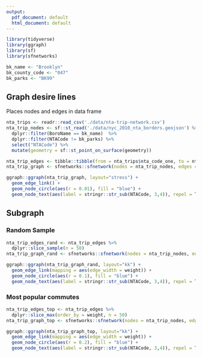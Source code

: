 ```yaml
---
output:
  pdf_document: default
  html_document: default
---
```

```r
library(tidyverse)
library(ggraph)
library(sf)
library(sfnetworks)
```

```r
bk_name <- "Brooklyn"
bk_county_code <- "047"
bk_parks <- "BK99"
```

## Graph desire lines
Places nodes and edges in data frame
```r
nta_trips <- readr::read_csv('./data/nta-trip-network.csv')
nta_trip_nodes <- sf::st_read('./data/nyc_2010_nta_borders.geojson') %>%
  dplyr::filter(BoroName == bk_name)  %>%
  dplyr::filter(NTACode != bk_parks) %>%
  select("NTACode") %>%
  mutate(geometry = sf::st_point_on_surface(geometry))

nta_trip_edges <- tibble::tibble(from = nta_trips$nta_code_one, to = nta_trips$nta_code_two, weight = nta_trips$S000)
nta_trip_graph <- sfnetworks::sfnetwork(nodes = nta_trip_nodes, edges = nta_trip_edges, node_key = 'NTACODE')
```

```r
ggraph::ggraph(nta_trip_graph, layout="stress") +
  geom_edge_link() +
  geom_node_circle(aes(r = 0.01), fill = "blue") +
  geom_node_text(aes(label = stringr::str_sub(NTACode, 3,4)), repel = TRUE)
```

## Subgraph 

### Random Sample
```r
nta_trip_edges_rand <- nta_trip_edges %>%
  dplyr::slice_sample(n = 50)
nta_trip_graph_rand <- sfnetworks::sfnetwork(nodes = nta_trip_nodes, edges = nta_trip_edges_rand, node_key = 'NTACode')
```

```r
ggraph::ggraph(nta_trip_graph_rand, layout="kk") +
  geom_edge_link(mapping = aes(edge_width = weight)) +
  geom_node_circle(aes(r = 0.1), fill = "blue") +
  geom_node_text(aes(label = stringr::str_sub(NTACode, 3,4)), repel = TRUE)
```

### Most popular commutes
```r
nta_trip_edges_top <- nta_trip_edges %>%
  dplyr::slice_max(order_by = weight, n = 50)
nta_trip_graph_top <- sfnetworks::sfnetwork(nodes = nta_trip_nodes, edges = nta_trip_edges_top, node_key = 'NTACode')
```

```r
ggraph::ggraph(nta_trip_graph_top, layout="kk") +
  geom_edge_link(mapping = aes(edge_width = weight)) +
  geom_node_circle(aes(r = 0.2), fill = "blue") +
  geom_node_text(aes(label = stringr::str_sub(NTACode, 3,4)), repel = TRUE)
```